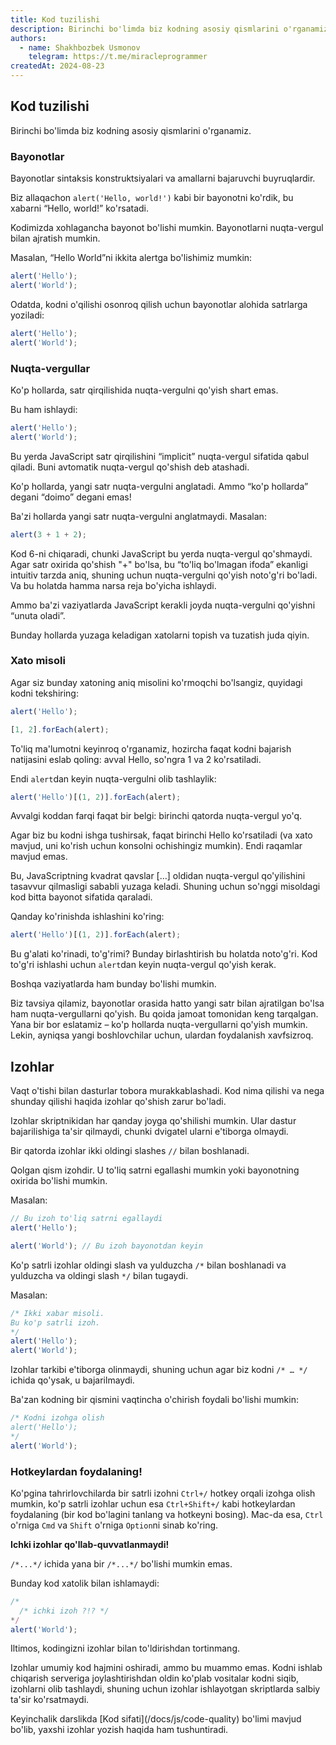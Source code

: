 ```yaml
---
title: Kod tuzilishi
description: Birinchi bo'limda biz kodning asosiy qismlarini o'rganamiz.
authors:
  - name: Shakhbozbek Usmonov
    telegram: https://t.me/miracleprogrammer
createdAt: 2024-08-23
---
```


## Kod tuzilishi

Birinchi bo'limda biz kodning asosiy qismlarini o'rganamiz.

### Bayonotlar

Bayonotlar sintaksis konstruktsiyalari va amallarni bajaruvchi buyruqlardir.

Biz allaqachon `alert('Hello, world!')` kabi bir bayonotni ko'rdik, bu xabarni “Hello, world!” ko'rsatadi.

Kodimizda xohlagancha bayonot bo'lishi mumkin. Bayonotlarni nuqta-vergul bilan ajratish mumkin.

Masalan, “Hello World”ni ikkita alertga bo'lishimiz mumkin:

```javascript
alert('Hello');
alert('World');
```

Odatda, kodni o'qilishi osonroq qilish uchun bayonotlar alohida satrlarga yoziladi:

```javascript
alert('Hello');
alert('World');
```

### Nuqta-vergullar

Ko'p hollarda, satr qirqilishida nuqta-vergulni qo'yish shart emas.

Bu ham ishlaydi:

```javascript
alert('Hello');
alert('World');
```

Bu yerda JavaScript satr qirqilishini “implicit” nuqta-vergul sifatida qabul qiladi. Buni avtomatik nuqta-vergul qo'shish deb atashadi.

Ko'p hollarda, yangi satr nuqta-vergulni anglatadi. Ammo “ko'p hollarda” degani “doimo” degani emas!

Ba'zi hollarda yangi satr nuqta-vergulni anglatmaydi. Masalan:

```javascript
alert(3 + 1 + 2);
```

Kod 6-ni chiqaradi, chunki JavaScript bu yerda nuqta-vergul qo'shmaydi. Agar satr oxirida qo'shish "+" bo'lsa, bu “to'liq bo'lmagan ifoda” ekanligi intuitiv tarzda aniq, shuning uchun nuqta-vergulni qo'yish noto'g'ri bo'ladi. Va bu holatda hamma narsa reja bo'yicha ishlaydi.

Ammo ba'zi vaziyatlarda JavaScript kerakli joyda nuqta-vergulni qo'yishni “unuta oladi”.

Bunday hollarda yuzaga keladigan xatolarni topish va tuzatish juda qiyin.

### Xato misoli

Agar siz bunday xatoning aniq misolini ko'rmoqchi bo'lsangiz, quyidagi kodni tekshiring:

```javascript
alert('Hello');

[1, 2].forEach(alert);
```

To'liq ma'lumotni keyinroq o'rganamiz, hozircha faqat kodni bajarish natijasini eslab qoling: avval Hello, so'ngra 1 va 2 ko'rsatiladi.

Endi `alert`dan keyin nuqta-vergulni olib tashlaylik:

```javascript
alert('Hello')[(1, 2)].forEach(alert);
```

Avvalgi koddan farqi faqat bir belgi: birinchi qatorda nuqta-vergul yo'q.

Agar biz bu kodni ishga tushirsak, faqat birinchi Hello ko'rsatiladi (va xato mavjud, uni ko'rish uchun konsolni ochishingiz mumkin). Endi raqamlar mavjud emas.

Bu, JavaScriptning kvadrat qavslar [...] oldidan nuqta-vergul qo'yilishini tasavvur qilmasligi sababli yuzaga keladi. Shuning uchun so'nggi misoldagi kod bitta bayonot sifatida qaraladi.

Qanday ko'rinishda ishlashini ko'ring:

```javascript
alert('Hello')[(1, 2)].forEach(alert);
```

Bu g'alati ko'rinadi, to'g'rimi? Bunday birlashtirish bu holatda noto'g'ri. Kod to'g'ri ishlashi uchun `alert`dan keyin nuqta-vergul qo'yish kerak.

Boshqa vaziyatlarda ham bunday bo'lishi mumkin.

Biz tavsiya qilamiz, bayonotlar orasida hatto yangi satr bilan ajratilgan bo'lsa ham nuqta-vergullarni qo'yish. Bu qoida jamoat tomonidan keng tarqalgan. Yana bir bor eslatamiz – ko'p hollarda nuqta-vergullarni qo'yish mumkin. Lekin, ayniqsa yangi boshlovchilar uchun, ulardan foydalanish xavfsizroq.

## Izohlar

Vaqt o'tishi bilan dasturlar tobora murakkablashadi. Kod nima qilishi va nega shunday qilishi haqida izohlar qo'shish zarur bo'ladi.

Izohlar skriptnikidan har qanday joyga qo'shilishi mumkin. Ular dastur bajarilishiga ta'sir qilmaydi, chunki dvigatel ularni e'tiborga olmaydi.

Bir qatorda izohlar ikki oldingi slashes `//` bilan boshlanadi.

Qolgan qism izohdir. U to'liq satrni egallashi mumkin yoki bayonotning oxirida bo'lishi mumkin.

Masalan:

```javascript
// Bu izoh to'liq satrni egallaydi
alert('Hello');

alert('World'); // Bu izoh bayonotdan keyin
```

Ko'p satrli izohlar oldingi slash va yulduzcha `/*` bilan boshlanadi va yulduzcha va oldingi slash `*/` bilan tugaydi.

Masalan:

```javascript
/* Ikki xabar misoli.
Bu ko'p satrli izoh.
*/
alert('Hello');
alert('World');
```

Izohlar tarkibi e'tiborga olinmaydi, shuning uchun agar biz kodni `/* … */` ichida qo'ysak, u bajarilmaydi.

Ba'zan kodning bir qismini vaqtincha o'chirish foydali bo'lishi mumkin:

```javascript
/* Kodni izohga olish
alert('Hello');
*/
alert('World');
```

### Hotkeylardan foydalaning!

Ko'pgina tahrirlovchilarda bir satrli izohni `Ctrl+/` hotkey orqali izohga olish mumkin, ko'p satrli izohlar uchun esa `Ctrl+Shift+/` kabi hotkeylardan foydalaning (bir kod bo'lagini tanlang va hotkeyni bosing). Mac-da esa, `Ctrl` o'rniga `Cmd` va `Shift` o'rniga `Option`ni sinab ko'ring.

**Ichki izohlar qo'llab-quvvatlanmaydi!**

`/*...*/` ichida yana bir `/*...*/` bo'lishi mumkin emas.

Bunday kod xatolik bilan ishlamaydi:

```javascript
/*
  /* ichki izoh ?!? */
*/
alert('World');
```

<Callout>Iltimos, kodingizni izohlar bilan to'ldirishdan tortinmang.</Callout>

Izohlar umumiy kod hajmini oshiradi, ammo bu muammo emas. Kodni ishlab chiqarish serveriga joylashtirishdan oldin ko'plab vositalar kodni siqib, izohlarni olib tashlaydi, shuning uchun izohlar ishlayotgan skriptlarda salbiy ta'sir ko'rsatmaydi.

<Callout>
  Keyinchalik darslikda [Kod sifati](/docs/js/code-quality) bo'limi mavjud bo'lib, yaxshi izohlar yozish haqida ham tushuntiradi.
</Callout>
